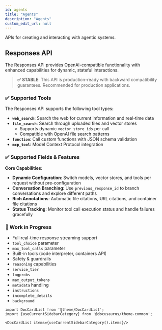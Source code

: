```yaml
---
id: agents
title: "Agents"
description: "Agents"
custom_edit_url: null
---
```




APIs for creating and interacting with agentic systems.

## Responses API

The Responses API provides OpenAI-compatible functionality with enhanced capabilities for dynamic, stateful interactions.

> **✅ STABLE**: This API is production-ready with backward compatibility guarantees. Recommended for production applications.

### ✅ Supported Tools

The Responses API supports the following tool types:

- **`web_search`**: Search the web for current information and real-time data
- **`file_search`**: Search through uploaded files and vector stores
  - Supports dynamic `vector_store_ids` per call
  - Compatible with OpenAI file search patterns
- **`function`**: Call custom functions with JSON schema validation
- **`mcp_tool`**: Model Context Protocol integration

### ✅ Supported Fields & Features

**Core Capabilities:**
- **Dynamic Configuration**: Switch models, vector stores, and tools per request without pre-configuration
- **Conversation Branching**: Use `previous_response_id` to branch conversations and explore different paths
- **Rich Annotations**: Automatic file citations, URL citations, and container file citations
- **Status Tracking**: Monitor tool call execution status and handle failures gracefully

### 🚧 Work in Progress

- Full real-time response streaming support
- `tool_choice` parameter
- `max_tool_calls` parameter
- Built-in tools (code interpreter, containers API)
- Safety & guardrails
- `reasoning` capabilities
- `service_tier`
- `logprobs`
- `max_output_tokens`
- `metadata` handling
- `instructions`
- `incomplete_details`
- `background`



```mdx-code-block
import DocCardList from '@theme/DocCardList';
import {useCurrentSidebarCategory} from '@docusaurus/theme-common';

<DocCardList items={useCurrentSidebarCategory().items}/>
```
      